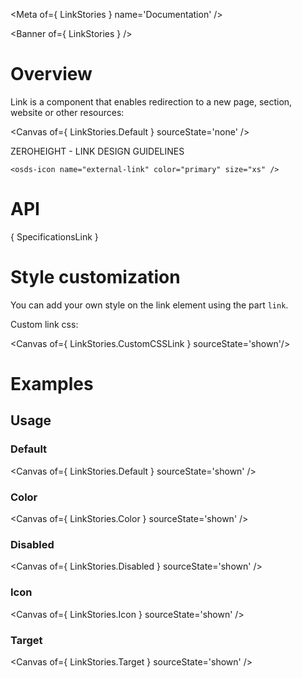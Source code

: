 
<Meta of={ LinkStories } name='Documentation' />

<Banner of={ LinkStories } />

# Overview

Link is a component that enables redirection to a new page, section, website or other resources:

<Canvas of={ LinkStories.Default } sourceState='none' />

<div>
  <osds-button color="primary" variant="ghost" href="https://zeroheight.com/6fc8a63f7/p/82b71b-link/b/40a887" target="_blank">
    ZEROHEIGHT - LINK DESIGN GUIDELINES  

    <osds-icon name="external-link" color="primary" size="xs" />
  </osds-button>
</div>

# API

<Markdown>{ SpecificationsLink }</Markdown>

# Style customization

You can add your own style on the link element using the part `link`.

Custom link css:

<Canvas of={ LinkStories.CustomCSSLink } sourceState='shown'/>

# Examples

## Usage

### Default

<Canvas of={ LinkStories.Default } sourceState='shown' />

### Color
<Canvas of={ LinkStories.Color } sourceState='shown' />

### Disabled
<Canvas of={ LinkStories.Disabled } sourceState='shown' />

### Icon
<Canvas of={ LinkStories.Icon } sourceState='shown' />

### Target
<Canvas of={ LinkStories.Target } sourceState='shown' />
